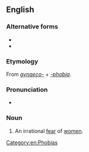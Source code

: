 ==English==

===Alternative forms===
* {{l|en|gynæcophobia}}
* {{l|en|gynecophobia}}

===Etymology===
From ''[[gynaeco-]]'' + ''[[-phobia]]''.

===Pronunciation===
* {{IPA|/ɡaɪnɪkəˈfəʊbɪə/|lang=en}}

===Noun===
{{en-noun}}

# {{label|en|psychology}} An irrational [[fear]] of [[women]].

[[Category:en:Phobias]]